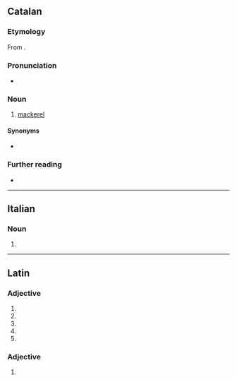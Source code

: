 ==Catalan==

===Etymology===
From {{bor|ca|es|caballa}}.

===Pronunciation===
* {{ca-IPA}}

===Noun===
{{ca-noun|f}}

# [[mackerel]]

====Synonyms====
* {{l|ca|verat}}

===Further reading===
* {{R:IEC2}}

{{topics|ca|Fish}}

----

==Italian==

===Noun===
{{it-noun|f}}

# {{female equivalent of|it|cavallo|gloss=[[male horse]]}}

{{topics|it|Female animals|Horses}}

----

==Latin==

===Adjective===
{{la-adj-form|cavalla}}

# {{inflection of|la|cavallus||nom|f|s}}
# {{inflection of|la|cavallus||nom|n|p}}
# {{inflection of|la|cavallus||acc|n|p}}
# {{inflection of|la|cavallus||voc|f|s}}
# {{inflection of|la|cavallus||voc|n|p}}

===Adjective===
{{la-adj-form|cavallā}}

# {{inflection of|la|cavallus||abl|f|s}}